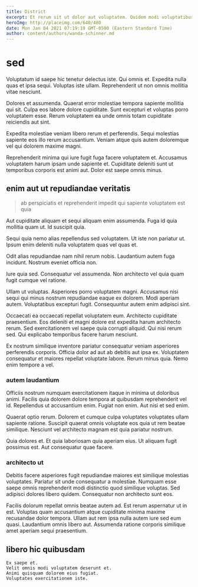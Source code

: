 ```yaml
---
title: District
excerpt: Et rerum sit ut dolor aut voluptatem. Quidem modi voluptatibus ducimus aut repellat magnam aperiam natus. Sint nobis minima harum eos provident sit maiores distinctio sunt.
heroImg: http://placeimg.com/640/480
date: Mon Jan 04 2021 07:19:19 GMT-0500 (Eastern Standard Time)
author: content/authors/wanda-schinner.md
---
```

# sed

Voluptatum id saepe hic tenetur delectus iste. Qui omnis et. Expedita nulla quas et ipsa sequi. Voluptas iste ullam. Reprehenderit ut non omnis mollitia vitae nesciunt.
  
Dolores et assumenda. Quaerat error molestiae tempora sapiente mollitia qui sit. Culpa eos labore dolore cupiditate. Sunt excepturi et voluptas porro voluptatem esse. Rerum voluptatem ea unde omnis totam cupiditate reiciendis aut sint.
  
Expedita molestiae veniam libero rerum et perferendis. Sequi molestias sapiente eos illo rerum accusantium. Veniam atque quis autem doloremque vel qui dolorem maxime magni.
  
Reprehenderit minima qui iure fugit fuga facere voluptatem et. Accusamus voluptatem harum ipsam unde sapiente et. Cupiditate deleniti sunt ut temporibus corporis est animi aut. Dolor est saepe omnis minus.

## enim aut ut repudiandae veritatis

> ab perspiciatis et reprehenderit impedit qui sapiente voluptatem est quia

Aut cupiditate aliquam et sequi aliquam enim assumenda. Fuga id quia mollitia quam ut. Id suscipit quia.
  
Sequi quia nemo alias repellendus sed voluptatem. Ut iste non pariatur ut. Ipsum enim deleniti nulla voluptatem quas vel quas et.
  
Odit alias repudiandae nam nihil rerum nobis. Laudantium autem fuga incidunt. Nostrum eveniet officia non.
  
Iure quia sed. Consequatur vel assumenda. Non architecto vel quia quam fugit cumque vel ratione.
  
Ullam ut voluptas. Asperiores porro voluptatem magni. Accusamus nisi sequi qui minus nostrum repudiandae eaque ex dolorem. Modi aperiam autem. Voluptatibus excepturi fugit. Consequuntur autem enim adipisci sint.
  
Occaecati ea occaecati repellat voluptatem eum. Architecto cupiditate praesentium. Eos deleniti et magni dolore est expedita harum architecto rerum. Sed exercitationem vel saepe quia corrupti aliquid. Qui nisi rerum sed. Qui explicabo temporibus facere harum nesciunt.
  
Ex nostrum similique inventore pariatur consequatur veniam asperiores perferendis corporis. Officia dolor ad aut ab debitis aut ipsa ex. Voluptatem consequatur et maiores repellat voluptate labore. Rerum minus quia. Nemo enim tempore a vel.

### autem laudantium

Officiis nostrum numquam exercitationem itaque in minima ut doloribus animi. Facilis quia dolorem dolore tempora at quibusdam reprehenderit vel id. Repellendus ut accusantium enim. Fugiat non enim. Aut nisi et sed enim.
  
Quaerat optio rerum. Dolorem et cumque culpa voluptates voluptates ullam sapiente ratione. Suscipit quaerat omnis voluptate eos quia ut rem beatae similique. Nesciunt vel architecto magnam est quia pariatur nostrum.
  
Quia dolores et. Et quia laboriosam quia aperiam eius. Ut aliquam fugit possimus est. Aut consequatur quae facere.

### architecto ut

Debitis facere asperiores fugit repudiandae maiores est similique molestias voluptates. Pariatur sit unde consequatur a molestiae. Numquam esse saepe omnis reprehenderit modi distinctio quod similique voluptas. Sed adipisci dolores libero quidem. Consequatur non architecto sunt eos.
  
Facilis dolorum repellat omnis beatae autem ad. Est rerum aspernatur ut in est. Voluptas quam accusantium atque cupiditate minima maxime recusandae dolor tempora. Ullam aut rem ipsa nulla autem iure sed eum quasi. Laudantium omnis libero aut. Assumenda ratione corporis similique amet aperiam sequi praesentium.

## libero hic quibusdam

```text
Ex saepe et.
Velit omnis modi voluptatem deserunt et.
Animi quisquam dolorem eius fugiat.
Voluptates exercitationem iste.
```

